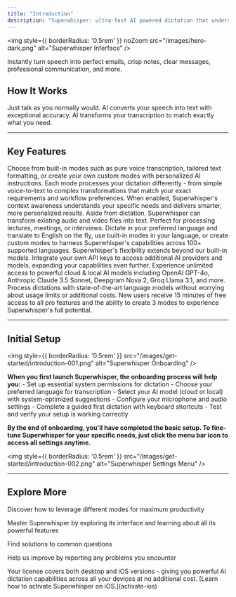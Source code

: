 ```yaml
---
title: "Introduction"
description: "Superwhisper: ultra-fast AI powered dictation that understands what you want to say and how you want to say it."
---
```


<img
  style={{ borderRadius: '0.5rem' }} noZoom
  src="/images/hero-dark.png"
  alt="Superwhisper Interface"
/>

Instantly turn speech into perfect emails, crisp notes, clear messages, professional communication, and more.

## How It Works

<Steps>
  <Step title="Dictation">
    Just talk as you normally would.
  </Step>
  <Step title="Transcription">
    AI converts your speech into text with exceptional accuracy.
  </Step>
  <Step title="Smart Processing">
    AI transforms your transcription to match exactly what you need.
  </Step>
</Steps>

---

## Key Features

<AccordionGroup>
  <Accordion title="Intelligent Modes">
    Choose from built-in modes such as pure voice transcription, tailored text formatting, or create your own custom modes with personalized AI instructions. Each mode processes your dictation differently - from simple voice-to-text to complex transformations that match your exact requirements and workflow preferences.
  </Accordion>
  
  <Accordion title="Context-Aware AI">
    When enabled, Superwhisper's context awareness understands your specific needs and delivers smarter, more personalized results.
  </Accordion>
  
  <Accordion title="File Transcription">
    Aside from dictation, Superwhisper can transform existing audio and video files into text. Perfect for processing lectures, meetings, or interviews.
  </Accordion>
  
  <Accordion title="Language Support">
    Dictate in your preferred language and translate to English on the fly, use built-in modes in your language, or create custom modes to harness Superwhisper's capabilities across 100+ supported languages.
  </Accordion>

  <Accordion title="Use Your Own API Keys">
    Superwhisper's flexibility extends beyond our built-in models. Integrate your own API keys to access additional AI providers and models, expanding your capabilities even further.
  </Accordion>

  <Accordion title="Unlimited AI">
    Experience unlimited access to powerful cloud & local AI models including OpenAI GPT-4o, Anthropic Claude 3.5 Sonnet, Deepgram Nova 2, Groq Llama 3.1, and more. Process dictations with state-of-the-art language models without worrying about usage limits or additional costs.
  </Accordion>
</AccordionGroup>

<Note>
New users receive 15 minutes of free access to all pro features and the ability to create 3 modes to experience Superwhisper's full potential.
</Note>

---

## Initial Setup

<img
  style={{ borderRadius: '0.5rem' }}
  src="/images/get-started/introduction-001.png"
  alt="Superwhisper Onboarding"
/>

**When you first launch Superwhisper, the onboarding process will help you:**
    - Set up essential system permissions for dictation
    - Choose your preferred language for transcription
    - Select your AI model (cloud or local) with system-optimized suggestions
    - Configure your microphone and audio settings
    - Complete a guided first dictation with keyboard shortcuts
    - Test and verify your setup is working correctly

**By the end of onboarding, you'll have completed the basic setup. To fine-tune Superwhisper for your specific needs, just click the menu bar icon to access all settings anytime.**

<img
  style={{ borderRadius: '0.5rem' }}
  src="/images/get-started/introduction-002.png"
  alt="Superwhisper Settings Menu"
/>

---

## Explore More

<CardGroup cols={2}>
  <Card
    title="All About Modes"
    icon="wand-magic-sparkles"
    href="/modes">
    Discover how to leverage different modes for maximum productivity
  </Card>
  
<Card
    title="The Interface"
    icon="chalkboard-user"
    href="interface-menu-bar">
    Master Superwhisper by exploring its interface and learning about all its powerful features
  </Card>
  
  <Card
    title="Troubleshooting"
    icon="wrench"
    href="../common-issues/realtime">
    Find solutions to common questions
  </Card>
  
  <Card
    title="Report an Issue"
    icon="bug"
    href="report">
    Help us improve by reporting any problems you encounter
  </Card>
</CardGroup>

<Info>
Your license covers both desktop and iOS versions - giving you powerful AI dictation capabilities across all your devices at no additional cost. [Learn how to activate Superwhisper on iOS.](activate-ios)
</Info>